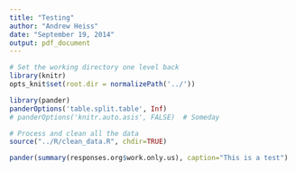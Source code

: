 ```yaml
---
title: "Testing"
author: "Andrew Heiss"
date: "September 19, 2014"
output: pdf_document
---
```


```r
# Set the working directory one level back
library(knitr)
opts_knit$set(root.dir = normalizePath('../'))

library(pander)
panderOptions('table.split.table', Inf)
# panderOptions('knitr.auto.asis', FALSE)  # Someday

# Process and clean all the data
source("../R/clean_data.R", chdir=TRUE)
```


```r
pander(summary(responses.org$work.only.us), caption="This is a test")
```
